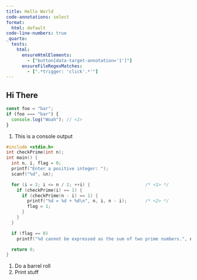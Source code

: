 ```yaml
---
title: Hello World
code-annotations: select
format:
  html: default
code-line-numbers: true
_quarto:
  tests: 
    html:
      ensureHtmlElements:
        - ["button[data-target-annotation='1']"]
      ensureFileRegexMatches:
        - [".*trigger: 'click'.*'"]
---
```


## Hi There

```typescript
const foo = "bar";
if (foo === "bar") {
  console.log("Woah"); // <1>
}
```

1. This is a console output

```c
#include <stdio.h>
int checkPrime(int n);
int main() {
  int n, i, flag = 0;
  printf("Enter a positive integer: ");
  scanf("%d", &n);

  for (i = 2; i <= n / 2; ++i) {                     /* <1> */
    if (checkPrime(i) == 1) {
      if (checkPrime(n - i) == 1) {
        printf("%d = %d + %d\n", n, i, n - i);       /* <2> */
        flag = 1;
      }
    }
  }

  if (flag == 0)
    printf("%d cannot be expressed as the sum of two prime numbers.", n);

  return 0;
}
```

1. Do a barrel roll
2. Print stuff